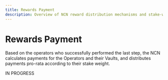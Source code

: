 ```yaml
---
title: Rewards Payment
description: Overview of NCN reward distribution mechanisms and stake-weighted payment systems
---
```


# Rewards Payment

Based on the operators who successfully performed the last step, the NCN calculates payments for the Operators and their Vaults, and distributes payments pro-rata according to their stake weight.

IN PROGRESS